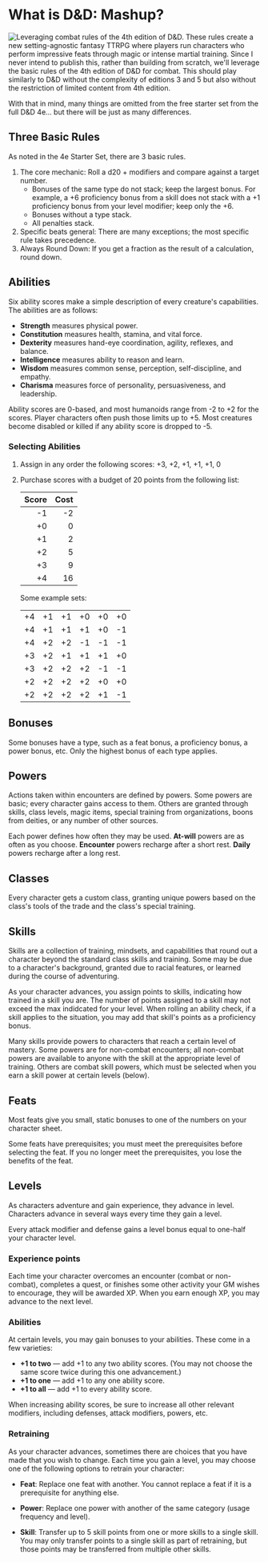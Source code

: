 
# What is D&D: Mashup?

![Leveraging combat rules of the 4th edition of
D&D.](qr:https://www.drivethrurpg.com/product/110213/DD-RPG-Starter-Set-Quickstart-4e)
These rules create a new setting-agnostic fantasy TTRPG where players run
characters who perform impressive feats through magic or intense martial
training. Since I never intend to publish this, rather than building from
scratch, we'll leverage the basic rules of the 4th edition of D&D for combat.
This should play similarly to D&D without the complexity of editions 3 and 5 but
also without the restriction of limited content from 4th edition.

With that in mind, many things are omitted from the free starter set from the
full D&D 4e... but there will be just as many differences.

## Three Basic Rules

As noted in the 4e Starter Set, there are 3 basic rules.

1. The core mechanic: Roll a d20 + modifiers and compare against a target number.
    - Bonuses of the same type do not stack; keep the largest bonus. For
    example, a +6 proficiency bonus from a skill does not stack with a +1
    proficiency bonus from your level modifier; keep only the +6.
    - Bonuses without a type stack.
    - All penalties stack.
2. Specific beats general: There are many exceptions; the most specific rule takes precedence.
3. Always Round Down: If you get a fraction as the result of a calculation, round down.

## Abilities

Six ability scores make a simple description of every creature's capabilities.
The abilities are as follows:

* **Strength** measures physical power.
* **Constitution** measures health, stamina, and vital force.
* **Dexterity** measures hand-eye coordination, agility, reflexes, and balance.
* **Intelligence** measures ability to reason and learn.
* **Wisdom** measures common sense, perception, self-discipline, and empathy.
* **Charisma** measures force of personality, persuasiveness, and leadership.

Ability scores are 0-based, and most humanoids range from -2 to +2 for the
scores. Player characters often push those limits up to +5. Most creatures
become disabled or killed if any ability score is dropped to -5.

### Selecting Abilities

1. Assign in any order the following scores: +3, +2, +1, +1, +1, 0
2. Purchase scores with a budget of 20 points from the following list:

    | Score | Cost |
    | ----: | ---: |
    | -1    | -2   |
    | +0    | 0    |
    | +1    | 2    |
    | +2    | 5    |
    | +3    | 9    |
    | +4    | 16   |

    Some example sets:

    | | | | | | |
    | :-: | :-: | :-: | :-: | :-: | :-: |
    | +4 | +1 | +1 | +0 | +0 | +0 |
    | +4 | +1 | +1 | +1 | +0 | -1 |
    | +4 | +2 | +2 | -1 | -1 | -1 |
    | +3 | +2 | +1 | +1 | +1 | +0 |
    | +3 | +2 | +2 | +2 | -1 | -1 |
    | +2 | +2 | +2 | +2 | +0 | +0 |
    | +2 | +2 | +2 | +2 | +1 | -1 |

## Bonuses

Some bonuses have a type, such as a feat bonus, a proficiency bonus, a power
bonus, etc. Only the highest bonus of each type applies.

## Powers

Actions taken within encounters are defined by powers. Some powers are basic;
every character gains access to them. Others are granted through skills, class
levels, magic items, special training from organizations, boons from deities, or
any number of other sources.

Each power defines how often they may be used. **At-will** powers are as often
as you choose. **Encounter** powers recharge after a short rest. **Daily**
powers recharge after a long rest.

## Classes

Every character gets a custom class, granting unique powers based on the class's tools
of the trade and the class's special training.

## Skills

Skills are a collection of training, mindsets, and capabilities that round out a
character beyond the standard class skills and training. Some may be due to a
character's background, granted due to racial features, or learned during the
course of adventuring.

As your character advances, you assign points to skills, indicating how trained
in a skill you are. The number of points assigned to a skill may not exceed the
max indidcated for your level. When rolling an ability check, if a skill applies
to the situation, you may add that skill's points as a proficiency bonus.

Many skills provide powers to characters that reach a certain level of mastery.
Some powers are for non-combat encounters; all non-combat powers are available
to anyone with the skill at the appropriate level of training. Others are combat
skill powers, which must be selected when you earn a skill power at certain
levels (below).

## Feats

Most feats give you small, static bonuses to one of the numbers on your
character sheet.

Some feats have prerequisites; you must meet the prerequisites before selecting
the feat. If you no longer meet the prerequisites, you lose the benefits of the
feat.

## Levels

As characters adventure and gain experience, they advance in level. Characters
advance in several ways every time they gain a level.

Every attack modifier and defense gains a level bonus equal to one-half your
character level.

<LevelTable className="full-page" />

### Experience points

Each time your character overcomes an encounter (combat or non-combat),
completes a quest, or finishes some other activity your GM wishes to encourage,
they will be awarded XP. When you earn enough XP, you may advance to the next
level.

### Abilities

At certain levels, you may gain bonuses to your abilities. These come in a few
varieties:

* **+1 to two** &mdash; add +1 to any two ability scores. (You may not choose
the same score twice during this one advancement.)
* **+1 to one** &mdash; add +1 to any one ability score.
* **+1 to all** &mdash; add +1 to every ability score.

When increasing ability scores, be sure to increase all other relevant
modifiers, including defenses, attack modifiers, powers, etc.

### Retraining

As your character advances, sometimes there are choices that you have made that
you wish to change. Each time you gain a level, you may choose one of the
following options to retrain your character:

* **Feat**: Replace one feat with another. You cannot replace a feat if it is a
prerequisite for anything else.

* **Power**: Replace one power with another of the same category (usage
frequency and level).

* **Skill**: Transfer up to 5 skill points from one or more skills to a single
skill. You may only transfer points to a single skill as part of retraining, but
those points may be transferred from multiple other skills.